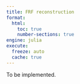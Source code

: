 ---
title: FRF reconstruction
format:
  html:
    toc: true
    number-sections: true
engine: julia
execute:
  freeze: auto
  cache: true
---

To be implemented.